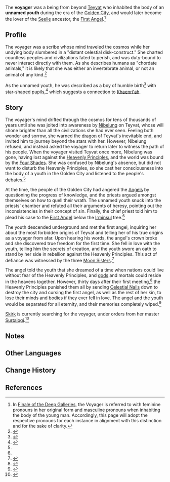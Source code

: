 {{Character Infobox
|type             = Mentioned
|image            = 
|realname         = 
|deceased         = 
|region           = 
|affiliation      = 
|title            = 
|group            = 
}}
The '''voyager''' was a being from beyond [[Teyvat]] who inhabited the body of an '''unnamed youth''' during the era of the [[Hyperborea|Golden City]], and would later become the lover of the [[Seelie]] ancestor, the [[First Angel]].<ref group="Note">In [[Finale of the Deep Galleries]], the Voyager is referred to with feminine pronouns in her original form and masculine pronouns when inhabiting the body of the young man. Accordingly, this page will adopt the respective pronouns for each instance in alignment with this distinction and for the sake of clarity.</ref>

==Profile==
The voyager was a scribe whose mind traveled the cosmos while her undying body slumbered in a "distant celestial disk-construct." She charted countless peoples and civilizations fated to perish, and was duty-bound to never interact directly with them. As she describes humans as "chordate animals," it is likely that she was either an invertebrate animal, or not an animal of any kind.<ref name="pact">{{Ref/Arti|Deep Gallery's Distant Pact}}</ref>

As the unnamed youth, he was described as a boy of humble birth<ref name="banquet">{{Ref/Arti|Deep Gallery's Bestowed Banquet}}</ref> with star-shaped pupils,<ref>{{Ref/Arti|Deep Gallery's Lost Crown|quote=Until the first angel met an unnamed youth beneath the silver tree in the far north,<br>And in those star-like pupils, saw a reflection of herself she had never yet known.}}</ref> which suggests a connection to [[Khaenri'ah]].

==Story==
The voyager's mind drifted through the cosmos for tens of thousands of years until she was jolted into awareness by [[Nibelung]] on Teyvat, whose will shone brighter than all the civilizations she had ever seen. Feeling both wonder and sorrow, she warned the [[dragon]] of Teyvat's inevitable end, and invited him to journey beyond the stars with her. However, Nibelung refused, and instead asked the voyager to return later to witness the path of his people. When the voyager visited Teyvat once more, Nibelung was gone, having lost against the [[Heavenly Principles]], and the world was bound by the [[Four Shades]]. She was confused by Nibelung's absence, but did not want to disturb the Heavenly Principles, so she cast her consciousness into the body of a youth in the Golden City and listened to the people's debates.<ref name="pact"/>

At the time, the people of the Golden City had angered the [[Angel]]s by questioning the progress of knowledge, and the priests argued amongst themselves on how to quell their wrath. The unnamed youth snuck into the priests' chamber and refuted all their arguments of heresy, pointing out the inconsistencies in their concept of sin. Finally, the chief priest told him to plead his case to the [[First Angel]] below the [[Irminsul]] tree.<ref name="banquet"/>

The youth descended underground and met the first angel, inquiring her about the most forbidden origins of Teyvat and telling her of his true origins as a voyager from afar. Upon hearing his words, the angel's crown broke and she discovered true freedom for the first time. She fell in love with the youth, telling him the secrets of creation, and the youth swore an oath to stand by her side in rebellion against the Heavenly Principles. This act of defiance was witnessed by the three [[Moon Sisters]].<ref>{{Ref/Arti|Deep Gallery's Echoing Song}}</ref>

The angel told the youth that she dreamed of a time when nations could live without fear of the Heavenly Principles, and [[god]]s and mortals could reside in the heavens together. However, thirty days after their first meeting,<ref>{{Ref/Book|Records of Jueyun|quote=Just thirty days later, a sudden disaster struck. The seelie and their lover fled into exile as the world collapsed around them, fleeing until the terrible calamity caught up with and seized them.}}</ref> the Heavenly Principles punished them all by sending [[Celestial Nail]]s down to destroy the city and cursing the first angel, as well as the rest of her kin, to lose their minds and bodies if they ever fell in love. The angel and the youth would be separated for all eternity, and their memories completely wiped.<ref>{{Ref/Book|Records of Jueyun|quote=Their cruel punishment was to be separated from each other for eternity and to have their memories wiped without a trace.}}</ref>

[[Skirk]] is currently searching for the voyager, under orders from her master [[Surtalogi]].<ref>{{Ref/Arti|Deep Gallery's Bestowed Banquet|quote=Following her master's guidance, the girl ventured northward, traversing the freezing wastelands and the corridor of fractured mirrors at the edge of the frozen sea.<br>Alone she walked through the ruins of the Spiral Abyss, intent on finding the trail of the voyager that the magical swordmaster had spoken of...}}</ref>

==Notes==
{{Reflist|note=1}}

==Other Languages==
{{Other Languages
|en       = Voyager
|zhs      = 
|zhs_rm   = 
|zht      = 
|zht_rm   = 
|ja       = 
|ja_rm    = 
|ko       = 
|ko_rm    = 
|es       = 
|fr       = 
|ru       = 
|th       = 
|th_rm    = 
|vi       = 
|de       = 
|id       = 
|pt       = 
|tr       = 
|it       = 
}}

==Change History==
{{Change History|introduced=1.0}}

==References==
{{Reflist|2}}